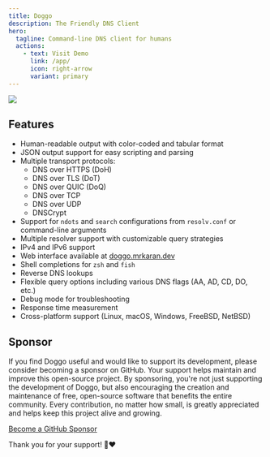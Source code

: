 ```yaml
---
title: Doggo
description: The Friendly DNS Client
hero:
  tagline: Command-line DNS client for humans
  actions:
    - text: Visit Demo
      link: /app/
      icon: right-arrow
      variant: primary
---
```


![](../../assets/doggo.png)

## Features

- Human-readable output with color-coded and tabular format
- JSON output support for easy scripting and parsing
- Multiple transport protocols:
  - DNS over HTTPS (DoH)
  - DNS over TLS (DoT)
  - DNS over QUIC (DoQ)
  - DNS over TCP
  - DNS over UDP
  - DNSCrypt
- Support for `ndots` and `search` configurations from `resolv.conf` or command-line arguments
- Multiple resolver support with customizable query strategies
- IPv4 and IPv6 support
- Web interface available at [doggo.mrkaran.dev](https://doggo.mrkaran.dev)
- Shell completions for `zsh` and `fish`
- Reverse DNS lookups
- Flexible query options including various DNS flags (AA, AD, CD, DO, etc.)
- Debug mode for troubleshooting
- Response time measurement
- Cross-platform support (Linux, macOS, Windows, FreeBSD, NetBSD)

## Sponsor

If you find Doggo useful and would like to support its development, please consider becoming a sponsor on GitHub. Your support helps maintain and improve this open-source project.
By sponsoring, you're not just supporting the development of Doggo, but also encouraging the creation and maintenance of free, open-source software that benefits the entire community. Every contribution, no matter how small, is greatly appreciated and helps keep this project alive and growing.

[Become a GitHub Sponsor](https://github.com/sponsors/mr-karan)

Thank you for your support! 🐶❤️
